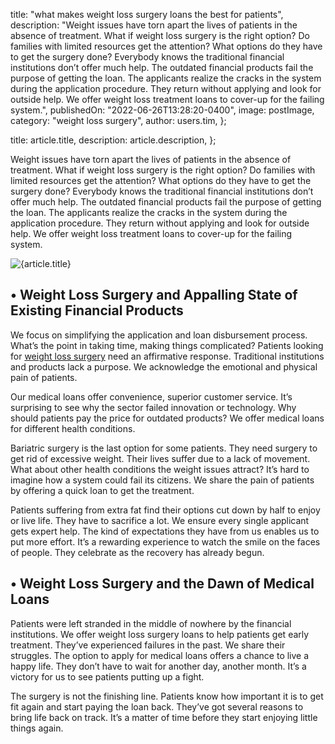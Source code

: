 
  title: "what makes weight loss surgery loans the best for patients",
  description:
    "Weight issues have torn apart the lives of patients in the absence of treatment. What if weight loss surgery is the right option? Do families with limited resources get the attention? What options do they have to get the surgery done? Everybody knows the traditional financial institutions don’t offer much help. The outdated financial products fail the purpose of getting the loan. The applicants realize the cracks in the system during the application procedure. They return without applying and look for outside help. We offer weight loss treatment loans to cover-up for the failing system.",
  publishedOn: "2022-06-26T13:28:20-0400",
  image: postImage,
  category: "weight loss surgery",
  author: users.tim,
};

  title: article.title,
  description: article.description,
};


Weight issues have torn apart the lives of patients in the absence of treatment. What if weight loss surgery is the right option? Do families with limited resources get the attention? What options do they have to get the surgery done? Everybody knows the traditional financial institutions don’t offer much help. The outdated financial products fail the purpose of getting the loan. The applicants realize the cracks in the system during the application procedure. They return without applying and look for outside help. We offer weight loss treatment loans to cover-up for the failing system.

<Image src={postImage} alt={article.title} />

## • Weight Loss Surgery and Appalling State of Existing Financial Products

We focus on simplifying the application and loan disbursement process. What’s the point in taking time, making things complicated? Patients looking for [weight loss surgery](https://tlc.com.au/weight-loss-surgery-harmonal-changes/) need an affirmative response. Traditional institutions and products lack a purpose. We acknowledge the emotional and physical pain of patients.

Our medical loans offer convenience, superior customer service. It’s surprising to see why the sector failed innovation or technology. Why should patients pay the price for outdated products? We offer medical loans for different health conditions.

Bariatric surgery is the last option for some patients. They need surgery to get rid of excessive weight. Their lives suffer due to a lack of movement. What about other health conditions the weight issues attract? It’s hard to imagine how a system could fail its citizens. We share the pain of patients by offering a quick loan to get the treatment.

Patients suffering from extra fat find their options cut down by half to enjoy or live life. They have to sacrifice a lot. We ensure every single applicant gets expert help. The kind of expectations they have from us enables us to put more effort. It’s a rewarding experience to watch the smile on the faces of people. They celebrate as the recovery has already begun.

## • Weight Loss Surgery and the Dawn of Medical Loans

Patients were left stranded in the middle of nowhere by the financial institutions. We offer weight loss surgery loans to help patients get early treatment. They’ve experienced failures in the past. We share their struggles. The option to apply for medical loans offers a chance to live a happy life. They don’t have to wait for another day, another month. It’s a victory for us to see patients putting up a fight.

The surgery is not the finishing line. Patients know how important it is to get fit again and start paying the loan back. They’ve got several reasons to bring life back on track. It’s a matter of time before they start enjoying little things again.
